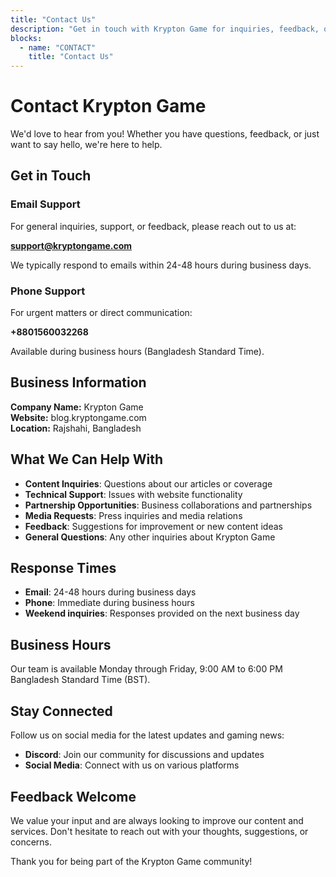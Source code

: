 ```yaml
---
title: "Contact Us"
description: "Get in touch with Krypton Game for inquiries, feedback, or support."
blocks:
  - name: "CONTACT"
    title: "Contact Us"
---
```


# Contact Krypton Game

We'd love to hear from you! Whether you have questions, feedback, or just want to say hello, we're here to help.

## Get in Touch

### Email Support
For general inquiries, support, or feedback, please reach out to us at:

**support@kryptongame.com**

We typically respond to emails within 24-48 hours during business days.

### Phone Support
For urgent matters or direct communication:

**+8801560032268**

Available during business hours (Bangladesh Standard Time).

## Business Information

**Company Name:** Krypton Game  
**Website:** blog.kryptongame.com  
**Location:** Rajshahi, Bangladesh

## What We Can Help With

- **Content Inquiries**: Questions about our articles or coverage
- **Technical Support**: Issues with website functionality
- **Partnership Opportunities**: Business collaborations and partnerships
- **Media Requests**: Press inquiries and media relations
- **Feedback**: Suggestions for improvement or new content ideas
- **General Questions**: Any other inquiries about Krypton Game

## Response Times

- **Email**: 24-48 hours during business days
- **Phone**: Immediate during business hours
- **Weekend inquiries**: Responses provided on the next business day

## Business Hours

Our team is available Monday through Friday, 9:00 AM to 6:00 PM Bangladesh Standard Time (BST).

## Stay Connected

Follow us on social media for the latest updates and gaming news:

- **Discord**: Join our community for discussions and updates
- **Social Media**: Connect with us on various platforms

## Feedback Welcome

We value your input and are always looking to improve our content and services. Don't hesitate to reach out with your thoughts, suggestions, or concerns.

Thank you for being part of the Krypton Game community!